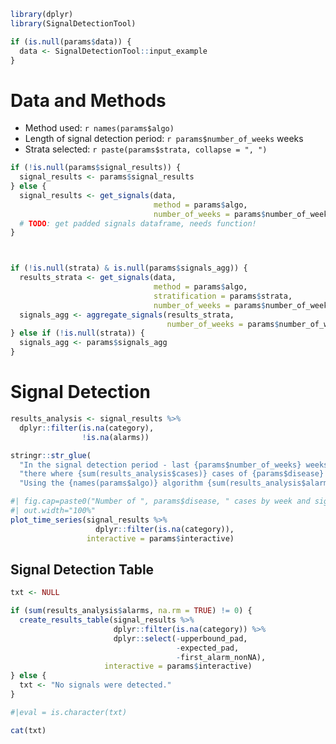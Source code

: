 

```r
library(dplyr)
library(SignalDetectionTool)
```

```r
if (is.null(params$data)) {
  data <- SignalDetectionTool::input_example
} 

```


# Data and Methods 

- Method used: `r names(params$algo)`
- Length of signal detection period: `r params$number_of_weeks` weeks
- Strata selected: `r paste(params$strata, collapse = ", ")`


```r

if (!is.null(params$signal_results)) {
  signal_results <- params$signal_results
} else {
  signal_results <- get_signals(data, 
                                method = params$algo, 
                                number_of_weeks = params$number_of_weeks)
  # TODO: get padded signals dataframe, needs function!
}



if (!is.null(strata) & is.null(params$signals_agg)) {
  results_strata <- get_signals(data, 
                                method = params$algo, 
                                stratification = params$strata,
                                number_of_weeks = params$number_of_weeks)
  signals_agg <- aggregate_signals(results_strata, 
                                   number_of_weeks = params$number_of_weeks)
} else if (!is.null(strata)) {
  signals_agg <- params$signals_agg
}


```


# Signal Detection 

```r
results_analysis <- signal_results %>% 
  dplyr::filter(is.na(category), 
                !is.na(alarms))

stringr::str_glue(
  "In the signal detection period - last {params$number_of_weeks} weeks available in the data - ", 
  "there where {sum(results_analysis$cases)} cases of {params$disease} in {params$country}. ",
  "Using the {names(params$algo)} algorithm {sum(results_analysis$alarm)} signals where detected.")
```


```r
#| fig.cap=paste0("Number of ", params$disease, " cases by week and signals, ", params$country),
#| out.width="100%"
plot_time_series(signal_results %>% 
                   dplyr::filter(is.na(category)),
                 interactive = params$interactive)
```

## Signal Detection Table

```r
txt <- NULL

if (sum(results_analysis$alarms, na.rm = TRUE) != 0) {
  create_results_table(signal_results %>% 
                       dplyr::filter(is.na(category)) %>% 
                       dplyr::select(-upperbound_pad, 
                                     -expected_pad, 
                                     -first_alarm_nonNA), 
                     interactive = params$interactive)
} else {
  txt <- "No signals were detected."
}


```

```r
#|eval = is.character(txt)

cat(txt)

```

